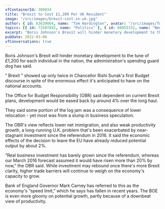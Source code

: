 ```yaml
---
vfContainerId: 300034
title: "Brexit to Cost £1,200 Per UK Resident"
image: "/src/images/brexit-cost-in-uk.jpg"
author: { id: 63639064, name: "Tom Hardington", avatar: "/src/images/TomHardington.jpg" }
topics: [{ id: 72507842, name: "Politics" }, { id: 60055332, name: "News" }]
excerpt: "Boris Johnson's Brexit will hinder monetary development to the tune of £1,200 for each individual in the nation, the administration's spending guard dog has said."
pubDate: 2022-03-06
vfConversations: true
---
```



Boris Johnson's Brexit will hinder monetary development to the tune of £1,200 for each individual in the nation, the administration's spending guard dog has said.

” Brexit ” showed up only twice in Chancellor Rishi Sunak's first Budget discourse in spite of the enormous effect it's anticipated to have on the national accounts.

The Office for Budget Responsibility (OBR) said dependent on current Brexit plans, development would be eased back by around 4% over the long haul.

<VfConversationStarter />

They said some portion of the log jam was a consequence of lower relocation - yet most was from a slump in business speculation.

The OBR's view reflects lower net immigration, and also weak productivity growth, a long-running U.K. problem that's been exacerbated by near-stagnant investment since the referendum in 2016. It said the economic effects of the decision to leave the EU have already reduced potential output by about 2%.

<VfContentRecirculation />

“Real business investment has barely grown since the referendum, whereas our March 2016 forecast assumed it would have risen more than 20% by now,” the OBR said. While investment may rebound once there's more Brexit clarity, higher trade barriers will continue to weigh on the economy's capacity to grow.

Bank of England Governor Mark Carney has referred to this as the economy's “speed limit,” which he says has fallen in recent years. The BOE is even more gloomy on potential growth, partly because of a downbeat view of productivity.
